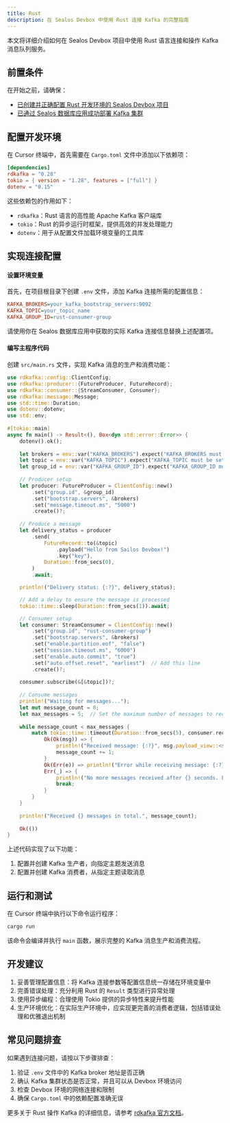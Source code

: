 ```yaml
---
title: Rust
description: 在 Sealos Devbox 中使用 Rust 连接 Kafka 的完整指南
---
```


本文将详细介绍如何在 Sealos Devbox 项目中使用 Rust 语言连接和操作 Kafka 消息队列服务。

## 前置条件

在开始之前，请确保：

- [已创建并正确配置 Rust 开发环境的 Sealos Devbox 项目](/docs/guides/fundamentals/create-a-project)
- [已通过 Sealos 数据库应用成功部署 Kafka 集群](./)

## 配置开发环境

在 Cursor 终端中，首先需要在 `Cargo.toml` 文件中添加以下依赖项：

```toml title="Cargo.toml"
[dependencies]
rdkafka = "0.28"
tokio = { version = "1.28", features = ["full"] }
dotenv = "0.15"
```

这些依赖包的作用如下：

- `rdkafka`：Rust 语言的高性能 Apache Kafka 客户端库
- `tokio`：Rust 的异步运行时框架，提供高效的并发处理能力
- `dotenv`：用于从配置文件加载环境变量的工具库

## 实现连接配置

<div className='steps [&_h4]:step'>

#### 设置环境变量

首先，在项目根目录下创建 `.env` 文件，添加 Kafka 连接所需的配置信息：

```ini title=".env"
KAFKA_BROKERS=your_kafka_bootstrap_servers:9092
KAFKA_TOPIC=your_topic_name
KAFKA_GROUP_ID=rust-consumer-group
```

请使用你在 Sealos 数据库应用中获取的实际 Kafka 连接信息替换上述配置项。

#### 编写主程序代码

创建 `src/main.rs` 文件，实现 Kafka 消息的生产和消费功能：

```rust title="src/main.rs"
use rdkafka::config::ClientConfig;
use rdkafka::producer::{FutureProducer, FutureRecord};
use rdkafka::consumer::{StreamConsumer, Consumer};
use rdkafka::message::Message;
use std::time::Duration;
use dotenv::dotenv;
use std::env;
 
#[tokio::main]
async fn main() -> Result<(), Box<dyn std::error::Error>> {
    dotenv().ok();
 
    let brokers = env::var("KAFKA_BROKERS").expect("KAFKA_BROKERS must be set");
    let topic = env::var("KAFKA_TOPIC").expect("KAFKA_TOPIC must be set");
    let group_id = env::var("KAFKA_GROUP_ID").expect("KAFKA_GROUP_ID must be set");
 
    // Producer setup
    let producer: FutureProducer = ClientConfig::new()
        .set("group.id", &group_id)
        .set("bootstrap.servers", &brokers)
        .set("message.timeout.ms", "5000")
        .create()?;
 
    // Produce a message
    let delivery_status = producer
        .send(
            FutureRecord::to(&topic)
                .payload("Hello from Sailos Devbox!")
                .key("key"),
            Duration::from_secs(0),
        )
        .await;

    println!("Delivery status: {:?}", delivery_status);

    // Add a delay to ensure the message is processed
    tokio::time::sleep(Duration::from_secs(1)).await;

    // Consumer setup
    let consumer: StreamConsumer = ClientConfig::new()
        .set("group.id", "rust-consumer-group")
        .set("bootstrap.servers", &brokers)
        .set("enable.partition.eof", "false")
        .set("session.timeout.ms", "6000")
        .set("enable.auto.commit", "true")
        .set("auto.offset.reset", "earliest")  // Add this line
        .create()?;
 
    consumer.subscribe(&[&topic])?;
 
    // Consume messages
    println!("Waiting for messages...");
    let mut message_count = 0;
    let max_messages = 5;  // Set the maximum number of messages to receive
    
    while message_count < max_messages {
        match tokio::time::timeout(Duration::from_secs(5), consumer.recv()).await {
            Ok(Ok(msg)) => {
                println!("Received message: {:?}", msg.payload_view::<str>());
                message_count += 1;
            }
            Ok(Err(e)) => println!("Error while receiving message: {:?}", e),
            Err(_) => {
                println!("No more messages received after {} seconds. Exiting.", 5);
                break;
            }
        }
    }
    
    println!("Received {} messages in total.", message_count);
 
    Ok(())
}
```

上述代码实现了以下功能：

1. 配置并创建 Kafka 生产者，向指定主题发送消息
2. 配置并创建 Kafka 消费者，从指定主题读取消息

</div>

## 运行和测试

在 Cursor 终端中执行以下命令运行程序：

```bash
cargo run
```

该命令会编译并执行 `main` 函数，展示完整的 Kafka 消息生产和消费流程。

## 开发建议

1. 妥善管理配置信息：将 Kafka 连接参数等配置信息统一存储在环境变量中
2. 完善错误处理：充分利用 Rust 的 `Result` 类型进行异常处理
3. 使用异步编程：合理使用 Tokio 提供的异步特性来提升性能
4. 生产环境优化：在实际生产环境中，应实现更完善的消费者逻辑，包括错误处理和优雅退出机制

## 常见问题排查

如果遇到连接问题，请按以下步骤排查：

1. 验证 `.env` 文件中的 Kafka broker 地址是否正确
2. 确认 Kafka 集群状态是否正常，并且可以从 Devbox 环境访问
3. 检查 Devbox 环境的网络连接和限制
4. 确保 `Cargo.toml` 中的依赖配置准确无误

更多关于 Rust 操作 Kafka 的详细信息，请参考 [rdkafka 官方文档](https://docs.rs/rdkafka)。